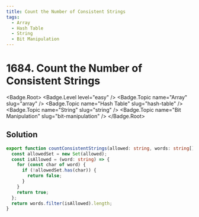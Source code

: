 ```yaml
---
title: Count the Number of Consistent Strings
tags:
  - Array
  - Hash Table
  - String
  - Bit Manipulation
---
```


# 1684. Count the Number of Consistent Strings

<Badge.Root>
  <Badge.Level level="easy" />
  <Badge.Topic name="Array" slug="array" />
  <Badge.Topic name="Hash Table" slug="hash-table" />
  <Badge.Topic name="String" slug="string" />
  <Badge.Topic name="Bit Manipulation" slug="bit-manipulation" />
</Badge.Root>

## Solution

```typescript filename="solution.ts" copy
export function countConsistentStrings(allowed: string, words: string[]): number {
  const allowedSet = new Set(allowed);
  const isAllowed = (word: string) => {
    for (const char of word) {
      if (!allowedSet.has(char)) {
        return false;
      }
    }
    return true;
  };
  return words.filter(isAllowed).length;
}
```

<ProblemLink
  codingSite="leetcode"
  href="https://leetcode.com/problems/count-the-number-of-consistent-strings"
  title="Count the Number of Consistent Strings"
/>
